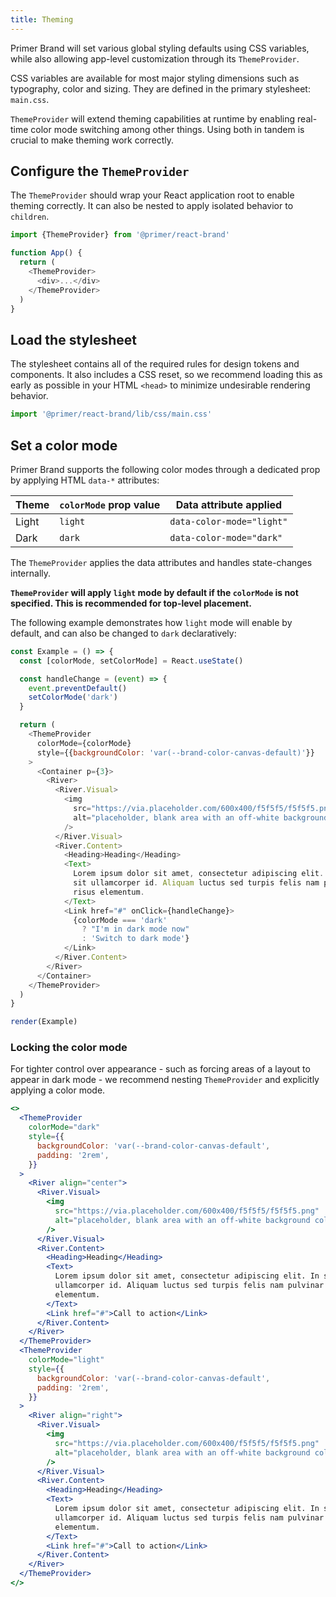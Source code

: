 ```yaml
---
title: Theming
---
```



Primer Brand will set various global styling defaults using CSS variables, while also allowing app-level customization through its `ThemeProvider`.

CSS variables are available for most major styling dimensions such as typography, color and sizing. They are defined in the primary stylesheet: `main.css`.

`ThemeProvider` will extend theming capabilities at runtime by enabling real-time color mode switching among other things. Using both in tandem is crucial to make theming work correctly.

## Configure the `ThemeProvider`

The `ThemeProvider` should wrap your React application root to enable theming correctly. It can also be nested to apply isolated behavior to `children`.

```js
import {ThemeProvider} from '@primer/react-brand'

function App() {
  return (
    <ThemeProvider>
      <div>...</div>
    </ThemeProvider>
  )
}
```

## Load the stylesheet

The stylesheet contains all of the required rules for design tokens and components. It also includes a CSS reset, so we recommend loading this as early as possible in your HTML `<head>` to minimize undesirable rendering behavior.

```js
import '@primer/react-brand/lib/css/main.css'
```

## Set a color mode

Primer Brand supports the following color modes through a dedicated prop by applying HTML `data-*` attributes:

| Theme | `colorMode` prop value | Data attribute applied    |
| ----- | ---------------------- | ------------------------- |
| Light | `light`                | `data-color-mode="light"` |
| Dark  | `dark`                 | `data-color-mode="dark"`  |

The `ThemeProvider` applies the data attributes and handles state-changes internally.

**`ThemeProvider` will apply `light` mode by default if the `colorMode` is not specified. This is recommended for top-level placement.**

The following example demonstrates how `light` mode will enable by default, and can also be changed to `dark` declaratively:

```javascript live noinline
const Example = () => {
  const [colorMode, setColorMode] = React.useState()

  const handleChange = (event) => {
    event.preventDefault()
    setColorMode('dark')
  }

  return (
    <ThemeProvider
      colorMode={colorMode}
      style={{backgroundColor: 'var(--brand-color-canvas-default)'}}
    >
      <Container p={3}>
        <River>
          <River.Visual>
            <img
              src="https://via.placeholder.com/600x400/f5f5f5/f5f5f5.png"
              alt="placeholder, blank area with an off-white background color"
            />
          </River.Visual>
          <River.Content>
            <Heading>Heading</Heading>
            <Text>
              Lorem ipsum dolor sit amet, consectetur adipiscing elit. In sapien
              sit ullamcorper id. Aliquam luctus sed turpis felis nam pulvinar
              risus elementum.
            </Text>
            <Link href="#" onClick={handleChange}>
              {colorMode === 'dark'
                ? "I'm in dark mode now"
                : 'Switch to dark mode'}
            </Link>
          </River.Content>
        </River>
      </Container>
    </ThemeProvider>
  )
}

render(Example)
```

### Locking the color mode

For tighter control over appearance - such as forcing areas of a layout to appear in dark mode - we recommend nesting `ThemeProvider` and explicitly applying a color mode.

```jsx live
<>
  <ThemeProvider
    colorMode="dark"
    style={{
      backgroundColor: 'var(--brand-color-canvas-default',
      padding: '2rem',
    }}
  >
    <River align="center">
      <River.Visual>
        <img
          src="https://via.placeholder.com/600x400/f5f5f5/f5f5f5.png"
          alt="placeholder, blank area with an off-white background color"
        />
      </River.Visual>
      <River.Content>
        <Heading>Heading</Heading>
        <Text>
          Lorem ipsum dolor sit amet, consectetur adipiscing elit. In sapien sit
          ullamcorper id. Aliquam luctus sed turpis felis nam pulvinar risus
          elementum.
        </Text>
        <Link href="#">Call to action</Link>
      </River.Content>
    </River>
  </ThemeProvider>
  <ThemeProvider
    colorMode="light"
    style={{
      backgroundColor: 'var(--brand-color-canvas-default',
      padding: '2rem',
    }}
  >
    <River align="right">
      <River.Visual>
        <img
          src="https://via.placeholder.com/600x400/f5f5f5/f5f5f5.png"
          alt="placeholder, blank area with an off-white background color"
        />
      </River.Visual>
      <River.Content>
        <Heading>Heading</Heading>
        <Text>
          Lorem ipsum dolor sit amet, consectetur adipiscing elit. In sapien sit
          ullamcorper id. Aliquam luctus sed turpis felis nam pulvinar risus
          elementum.
        </Text>
        <Link href="#">Call to action</Link>
      </River.Content>
    </River>
  </ThemeProvider>
</>
```
